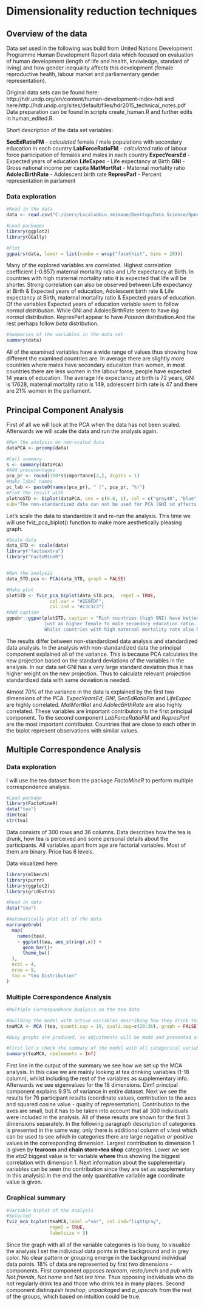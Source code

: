 # Dimensionality reduction techniques

## Overview of the data
Data set used in the following was build from United Nations Development Programme Human Development Report data which focused on evaluation of human development (length of life and health, knowledge, standard of living) and how gender inequality affects this development (female reproductive health, labour market and parliamentary gender representation).  

Original data sets can be found here: http://hdr.undp.org/en/content/human-development-index-hdi and here:http://hdr.undp.org/sites/default/files/hdr2015_technical_notes.pdf
Data preparation can be found in scripts create_human.R and further edits in human_edited.R.


Short description of the data set variables:

**SecEdRatioFM** - *calculated* female / male populations with secondary education in each country
**LabForceRatioFM** - *calculated* ratio of labour force participation of females and males in each country 
**ExpecYearsEd** - Expected years of education
**LifeExpec** - Life expectancy at Birth 
**GNI** - Gross national income per capita
**MatMortRat** - Maternal mortality ratio
**AdolecBirthRate** - Adolescent birth rate
**RepresParl** - Percent representation in parlament



### Data exploration

```r
#Read in the data
data <- read.csv("C:/Users/Localadmin_neimane/Desktop/Data Science/OpenDataScience/IODS-project/data/humanEdit.txt", sep="")

#Load packages
library(ggplot2)
library(GGally)

#Plot
ggpairs(data, lower = list(combo = wrap("facethist", bins = 20)))
```

Many of the explored variables are correlated. Highest correlation coefficient (-0.857) maternal mortality ratio and Life expectancy at Birth. In countries with high maternal mortality ratio it is expected that life will be shorter. Strong correlation can also be observed between Life expectancy at Birth & Expected years of education,  Adolescent birth rate & Life expectancy at Birth, maternal mortality ratio & Expected years of education.
Of the variables Expected years of education variable seem to follow *normal distribution*. While GNI and AdolecBirthRate seem to have *log normal* distribution. RepresParl appear to have *Poisson* distribution.And the rest perhaps follow *beta* distribution.


```r
#Summaries of the variables in the data set
summary(data)
```
All of the examined variables have a wide range of values thus showing how different the examined countries are. In average there are slightly more countries where males have secondary education than women, in most countries there are less women in the labour force, people have expected 14 years of education. The average life expectancy at birth is 72 years, GNI is 17628, maternal mortality ratio is 149, adolescent birth rate is 47 and there are 21% women in the parliament. 



## Principal Component Analysis

First of all we will look at the PCA when the data has not been scaled. Afterwards we will scale the data and run the analysis again. 

```r
#Run the analysis on non-scaled data
dataPCA <- prcomp(data)

#Call summary
s <- summary(dataPCA)
#Add precetentages
pca_pr <- round(100*s$importance[2,], digits = 1) 
#Make label names
pc_lab <- paste0(names(pca_pr), " (", pca_pr, "%)")
#Plot the result with 
plotnoSTD <- biplot(dataPCA, cex = c(0.8, 1), col = c("grey40", "blue"), xlab = pc_lab[1], ylab = pc_lab[2], 
sub="The non-standardized data can not be used for PCA (GNI sd affects PC1 unfairly)")
```

Let's scale the data to standardize it and re-run the analysis. This time we will use fviz_pca_biplot() function to make more aesthetically pleasing graph.


```r
#Scale data
data_STD <- scale(data)
library("factoextra")
library("FactoMineR")


#Run the analysis
data_STD.pca <- PCA(data_STD, graph = FALSE)

#Make plot
plotSTD <- fviz_pca_biplot(data_STD.pca,  repel = TRUE,
                col.var = "#2E9FDF",
                col.ind = "#c3c3c3")
#Add caption
ggpubr::ggpar(plotSTD, caption = "Rich countries (high GNI) have better life and years of expectancy,
              just as higher female to male secondary education ratio. 
              Whilst countries with high maternal mortality rate also have high adolescent birth rate.")

```

The results differ between non-standardized data analysis and standardized data analysis. In the analysis with  non-standardized data the principal component explained all of the variance. This is because PCA calculates the new projection based on the standard deviations of the variables in the analysis. In our data set GNI has a very large standard deviation thus it has higher weight on the new projection. Thus to calculate relevant projection standardized data with same deviation is needed.

Almost 70% of the variance in the data is explained by the first two dimensions of the PCA. 
*ExpecYearsEd*, *GNI*, *SecEdRatioFm* and *LifeExpec* are highly correlated. *MatMortRat* and *AdolecBirthRate* are also highly correlated.  These variables are important contributors to the first principal component. To the second component *LabForceRatioFM* and *RepresParl* are the most important contributor. Countries that are close to each other in the biplot represent observations with similar values. 




## Multiple Correspondence Analysis

### Data exploration

I will use the tea dataset from the package *FactoMineR* to perform multiple correspondence analysis. 


```r
#Load package
library(FactoMineR)
data("tea")
dim(tea)
str(tea)
```

Data consists of 300 rows and 36 columns. Data describes how the tea is drunk, how tea is perceived and some personal details about the participants. All variables apart from age are factorial variables. Most of them are binary. Price has 6 levels. 

Data visualized here:

```r

library(mlbench)
library(purrr)
library(ggplot2)
library(gridExtra)

#Read in data
data("tea")

#Automatically plot all of the data
marrangeGrob(
  map(
    names(tea), 
    ~ ggplot(tea, aes_string(.x)) + 
      geom_bar()+
      theme_bw()
  ),
  ncol = 4,
  nrow = 9,
  top = "tea Distribution"
)

```

### Multiple Correspondence Analysis

```r
#Multiple Correspondence Analysis on the tea data

#Building the model with active variables describing how they drink tea, age variable (19) as quantitative supplementary variable and other variables describing personal details and product perception as qualitative supplementary variables. 
teaMCA <- MCA (tea, quanti.sup = 19, quali.sup=c(20:36), graph = FALSE)

#Busy graphs are produced, so adjustments will be made and presented after looking at the summary of the analysis. 

```


```r
#First let's check the summary of the model with all categorical variables
summary(teaMCA, nbelements = Inf)
```


First line in the output of the summary we see how we set up the MCA analysis. In this case we are mainly looking at tea drinking variables (1-18 column), whilst including the rest of the variables as supplementary info. 
Afterwards we see eigenvalues for the 18 dimensions. Dim1 principal component explains 9.9% of variance in entire dataset. 
Next we see the results for 76 participant results (coordinate values, contribution to the axes and squared cosine value - quality of representation). Contribution to the axes are small, but it has to be taken into account that all 300 individuals were included in the analysis. All of these results are shown for the first 3 dimensions separately. In the following paragraph description of categories is presented in the same way, only there is additional column of v.test which can be used to see which in categories there are large negative or positive values in the corresponding dimension. Largest contribution to dimension 1 is given by **tearoom** and **chain store+tea shop** categories. Lower we see the *eta2* biggest value is for variable **where** thus showing the biggest correlation with dimension 1. Next information about the supplementary variables can be seen (no contribution since they are set as supplementary in this analysis).In the end the only quantitative variable **age** coordinate value is given. 



### Graphical summary

```r
#Variable biplot of the analysis
#Selected 
fviz_mca_biplot(teaMCA,label ="var", col.ind="lightgray",
                repel = TRUE,
                labelsize = 3)

```


Since the graph with all of the variable categories is too busy, to visualize the analysis I set the individual data points in the background and in grey color. No clear pattern or grouping emerge in the background individual data points. 18% of data are represented by first two dimensions - components. First component opposes *tearoom*, *resto*,*lunch* and *pub* with  *Not.friends*, *Not.home* and *Not.tea time*. Thus opposing individuals who do not regularly drink tea and those who drink tea in many places. Second component distinquish *teashop*, *unpackaged* and *p_upscale* from the rest of the groups, which based on intuition could be true. 







